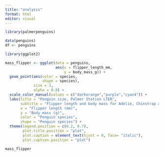 ```yaml
---
title: "analysis"
format: html
editor: visual
---
```


```r
library(palmerpenguins)
```

```r
data(penguins)
df <- penguins
```

```r
library(ggplot2)

mass_flipper <- ggplot(data = penguins, 
                       aes(x = flipper_length_mm,
                           y = body_mass_g)) +
  geom_point(aes(color = species, 
                 shape = species),
             size = 3,
             alpha = 0.8) +
  scale_color_manual(values = c("darkorange","purple","cyan4")) +
  labs(title = "Penguin size, Palmer Station LTER",
       subtitle = "Flipper length and body mass for Adelie, Chinstrap and Gentoo Penguins",
       x = "Flipper length (mm)",
       y = "Body mass (g)",
       color = "Penguin species",
       shape = "Penguin species") +
  theme(legend.position = c(0.2, 0.7),
        plot.title.position = "plot",
        plot.caption = element_text(hjust = 0, face= "italic"),
        plot.caption.position = "plot")

mass_flipper
```

